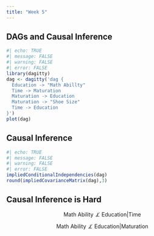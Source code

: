 ```yaml
---
title: "Week 5"
---
```


## DAGs and Causal Inference

```r
#| echo: TRUE
#| message: FALSE
#| warning: FALSE
#| error: FALSE
library(dagitty)
dag <- dagitty('dag {
  Education -> "Math Abillty"
  Time -> Maturation
  Maturation -> Education
  Maturation -> "Shoe Size"
  Time -> Education
}')
plot(dag)
```


## Causal Inference

```r
#| echo: TRUE
#| message: FALSE
#| warning: FALSE
#| error: FALSE
impliedConditionalIndependencies(dag)
round(impliedCovarianceMatrix(dag),3)
```

## Causal Inference is Hard

$$\text{Math Ability} \not\perp \text{Education} | \text{Time}$$

$$\text{Math Ability} \not\perp \text{Education} | \text{Maturation}$$




